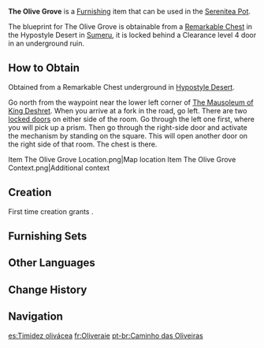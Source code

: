 {{Furnishing Infobox
|id             = 362309
|image          = Item The Olive Grove.png
|category       = Small Furnishing
|subcategory    = Carpet
|quality        = 3
|adeptal_energy = 60
|load           = 85
|reduced_load   = 64
|description    = A gorgeous carpet made of tough plant fiber and excellent quality dye that has a memorable fruit-green motif and light-gold decorative patterns that reveal a luxurious look and feel.<br>In reality, the prices of such rugs are so affordable that rug shops all over the [[Grand Bazaar]] sell them, and ordinary merchants use them as floor mats for their stalls. The reason for this is that the research theories of various scholars from the [[Akademiya]] have gradually been applied to the production process. It is said that the most promising advancement in rug fibers was an incidental result, born from a senior architecture researcher's work on lightweight building materials. However, the man himself seems to have no knowledge of this and is more concerned with the equipment that assists in the weaving process.
|mention        = Sumeru Akademiya
|blueprint      = Remarkable Chest
|source1        = 
}}
'''The Olive Grove''' is a [[Furnishing]] item that can be used in the [[Serenitea Pot]].

The blueprint for The Olive Grove is obtainable from a [[Remarkable Chest]] in the Hypostyle Desert in [[Sumeru]], it is locked behind a Clearance level 4 door in an underground ruin.

==How to Obtain==
Obtained from a Remarkable Chest underground in [[Hypostyle Desert]].

Go north from the waypoint near the lower left corner of [[The Mausoleum of King Deshret]]. When you arrive at a fork in the road, go left. There are two [[Scarlet Sand Slate|locked doors]] on either side of the room. Go through the left one first, where you will pick up a prism. Then go through the right-side door and activate the mechanism by standing on the square. This will open another door on the right side of that room. The chest is there.
<gallery>
Item The Olive Grove Location.png|Map location
Item The Olive Grove Context.png|Additional context
</gallery>

==Creation==
First time creation grants {{Item|Trust|24|x=60}}.

{{Recipe
|type = Creation
|time = 14h
|Fabric = 4
|Yellow Dye = 4
|Blue Dye = 4
|sort = Fabric;Yellow Dye;Blue Dye
}}

==Furnishing Sets==
{{Craft Usage|type=Furnishing Set}}

==Other Languages==
{{Other Languages
|default_hidden = 1
|en        = The Olive Grove
|zhs       = 「谏果般森丽之纹」
|zhs_rm    = "Jiànguǒ-bān Sēn Lì zhī Wén"
|zht       = 「諫果般森麗之紋」
|zht_rm    = "Jiànguǒ-bān Sēn Lì zhī Wén"
|ja        = 「橄欖のように繁る模様」
|ja_rm     = "Kanran no you ni Shigeru Moyou"
|ko        = 「올리브처럼 수려한 무늬」
|es        = Timidez olivácea
|fr        = Oliveraie
|ru        = Оливковая роща
|th        = "ลวดลายงามชอุ่มปานลูกมะกอก"
|th_rm     = 
|vi        = "Hoa Văn Ô Liu"
|de        = „Olivenhain-Teppich“
|id        = Kebun Zaitun
|pt        = Caminho das Oliveiras
|tr        = Zeytin Bahçesi
|it        = Uliveto
}}

==Change History==
{{Change History|3.1}}

==Navigation==
{{Furnishing Navbox|interior}}

[[es:Timidez olivácea]]
[[fr:Oliveraie]]
[[pt-br:Caminho das Oliveiras]]